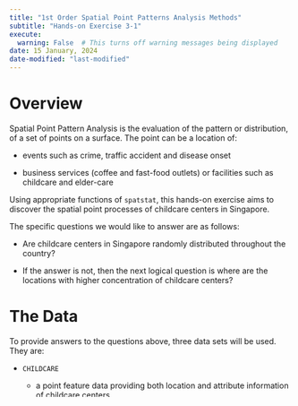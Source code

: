 ```yaml
---
title: "1st Order Spatial Point Patterns Analysis Methods"
subtitle: "Hands-on Exercise 3-1"
execute:
  warning: False  # This turns off warning messages being displayed
date: 15 January, 2024
date-modified: "last-modified"
---
```


# Overview

Spatial Point Pattern Analysis is the evaluation of the pattern or distribution, of a set of points on a surface. The point can be a location of:

-   events such as crime, traffic accident and disease onset

-   business services (coffee and fast-food outlets) or facilities such as childcare and elder-care

Using appropriate functions of `spatstat`, this hands-on exercise aims to discover the spatial point processes of childcare centers in Singapore.

The specific questions we would like to answer are as follows:

-   Are childcare centers in Singapore randomly distributed throughout the country?

-   If the answer is not, then the next logical question is where are the locations with higher concentration of childcare centers?

# The Data

To provide answers to the questions above, three data sets will be used. They are:

-   `CHILDCARE`

    -   a point feature data providing both location and attribute information of childcare centers.

    -   Downloaded from Data.gov.sg and is in geojson format

-   `MP14_SUBZONE_WEB_PL`

    -   a polygon feature data providing information of URA 2014 Master Plan Planning Subzone boundary data.

    -   Downloaded from Data.gov.sg and is in ESRI shapefile format

-   `CostalOutline`

    -   a polygon feature data showing the national boundary of Singapore.

    -   Provided by SLA and is in ESRI shapefile format

# Installing and Loading the R packages

In this hands-on exercise, five R packages will be used, they are:

-   [**sf**](https://r-spatial.github.io/sf/)

    -   a relatively new R package specially designed to import, manage and process vector-based geospatial data in R

-   [**spatstat**](https://spatstat.org/)

    -   which has a wide range of useful functions for point pattern analysis.

    -   In this hands-on exercise, it will be used to perform 1st- and 2nd-order spatial point patterns analysis and derive kernel density estimation (KDE) layer.

-   [**raster**](https://cran.r-project.org/web/packages/raster/)

    -   which reads, writes, manipulates, analyses and model gridded spatial data (i.e. raster).

    -   In this hands-on exercise, it will be used to convert image output generated by **spatstat** into raster format

-   [**maptools**](https://cran.r-project.org/web/packages/maptools/)

    -   which provides a set of tools for manipulating geographic data.

    -   In this hands-on exercise, we mainly use it to convert `Spatial` objects into `ppp` format of **spatstat**.

-   [**tmap**](https://cran.r-project.org/web/packages/tmap/)

    -   which provides functions for plotting cartographic quality static point pattern maps or interactive maps by using [leaflet](https://leafletjs.com/) API

Use the code below to install and launch the five R packages.

```r
pacman::p_load(maptools, sf, raster, spatstat, tmap)
```

# Spatial Data Wrangling

## Importing the spatial data

In this section, `st_read()` of **sf** package will be used to import these three geospatial data sets into R.

```r

```
